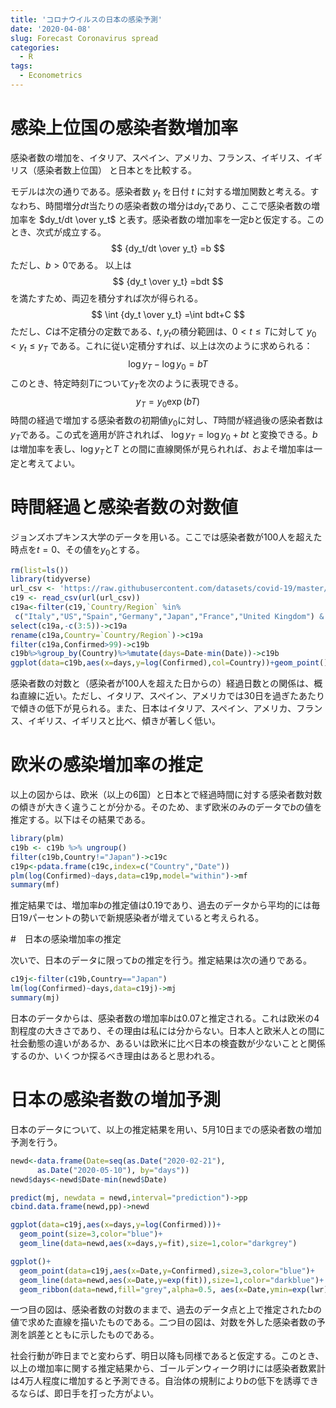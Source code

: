 ```yaml
---
title: 'コロナウイルスの日本の感染予測'
date: '2020-04-08'
slug: Forecast Coronavirus spread 
categories:
  - R
tags:
  - Econometrics
---
```


# 感染上位国の感染者数増加率

感染者数の増加を、イタリア、スペイン、アメリカ、フランス、イギリス、イギリス（感染者数上位国）
と日本とを比較する。

モデルは次の通りである。感染者数 $y_t$ を日付 $t$ に対する増加関数と考える。すなわち、時間増分$dt$当たりの感染者数の増分は$dy_t$であり、ここで感染者数の増加率を $dy_t/dt \over y_t$ と表す。感染者数の増加率を一定$b$と仮定する。このとき、次式が成立する。
$$
{dy_t/dt \over y_t} =b
$$
ただし、$b>0$である。
以上は
$$
{dy_t \over y_t} =bdt
$$
を満たすため、両辺を積分すれば次が得られる。
$$
\int {dy_t \over y_t} =\int bdt+C
$$
ただし、$C$は不定積分の定数である、$t,y_t$の積分範囲は、$0<t \leq T$に対して $y_0 < y_t \leq y_T$ である。これに従い定積分すれば、以上は次のように求められる：
$$
\log y_T -\log y_0 =bT
$$
このとき、特定時刻$T$について$y_T$を次のように表現できる。
$$
y_T=y_0 \exp(bT)
$$
時間の経過で増加する感染者数の初期値$y_0$に対し、$T$時間が経過後の感染者数は$y_T$である。この式を適用が許されれば、 $\log y_T=\log y_0+bt$ と変換できる。$b$は増加率を表し、$\log y_T$と$T$ との間に直線関係が見られれば、およそ増加率は一定と考えてよい。


# 時間経過と感染者数の対数値

ジョンズホプキンス大学のデータを用いる。ここでは感染者数が100人を超えた時点を$t=0$、その値を$y_0$とする。

```r
rm(list=ls())
library(tidyverse)
url_csv <- 'https://raw.githubusercontent.com/datasets/covid-19/master/data/time-series-19-covid-combined.csv'
c19 <- read_csv(url(url_csv)) 
c19a<-filter(c19,`Country/Region` %in% 
 c("Italy","US","Spain","Germany","Japan","France","United Kingdom") & is.na(`Province/State`))
select(c19a,-c(3:5))->c19a
rename(c19a,Country=`Country/Region`)->c19a
filter(c19a,Confirmed>99)->c19b
c19b%>%group_by(Country)%>%mutate(days=Date-min(Date))->c19b
ggplot(data=c19b,aes(x=days,y=log(Confirmed),col=Country))+geom_point()+geom_smooth(method=lm,se=F)

```

感染者数の対数と（感染者が100人を超えた日からの）経過日数との関係は、概ね直線に近い。ただし、イタリア、スペイン、アメリカでは30日を過ぎたあたりで傾きの低下が見られる。また、日本はイタリア、スペイン、アメリカ、フランス、イギリス、イギリスと比べ、傾きが著しく低い。

# 欧米の感染増加率の推定

以上の図からは、欧米（以上の6国）と日本とで経過時間に対する感染者数対数の傾きが大きく違うことが分かる。そのため、まず欧米のみのデータで$b$の値を推定する。以下はその結果である。

```r
library(plm)
c19b <- c19b %>% ungroup()
filter(c19b,Country!="Japan")->c19c
c19p<-pdata.frame(c19c,index=c("Country","Date"))
plm(log(Confirmed)~days,data=c19p,model="within")->mf
summary(mf)
```

推定結果では、増加率$b$の推定値は0.19であり、過去のデータから平均的には毎日19パーセントの勢いで新規感染者が増えていると考えられる。

#　日本の感染増加率の推定

次いで、日本のデータに限って$b$の推定を行う。推定結果は次の通りである。

```r
c19j<-filter(c19b,Country=="Japan")
lm(log(Confirmed)~days,data=c19j)->mj
summary(mj)
```

日本のデータからは、感染者数の増加率$b$は0.07と推定される。これは欧米の4割程度の大きさであり、その理由は私には分からない。日本人と欧米人との間に社会動態の違いがあるか、あるいは欧米に比べ日本の検査数が少ないことと関係するのか、いくつか探るべき理由はあると思われる。

# 日本の感染者数の増加予測

日本のデータについて、以上の推定結果を用い、5月10日までの感染者数の増加予測を行う。

```r
newd<-data.frame(Date=seq(as.Date("2020-02-21"),
      as.Date("2020-05-10"), by="days"))
newd$days<-newd$Date-min(newd$Date)

predict(mj, newdata = newd,interval="prediction")->pp
cbind.data.frame(newd,pp)->newd

ggplot(data=c19j,aes(x=days,y=log(Confirmed)))+
  geom_point(size=3,color="blue")+
  geom_line(data=newd,aes(x=days,y=fit),size=1,color="darkgrey")

ggplot()+
  geom_point(data=c19j,aes(x=Date,y=Confirmed),size=3,color="blue")+
  geom_line(data=newd,aes(x=Date,y=exp(fit)),size=1,color="darkblue")+
  geom_ribbon(data=newd,fill="grey",alpha=0.5, aes(x=Date,ymin=exp(lwr),ymax=exp(upr))) 
```

一つ目の図は、感染者数の対数のままで、過去のデータ点と上で推定された$b$の値で求めた直線を描いたものである。二つ目の図は、対数を外した感染者数の予測を誤差とともに示したものである。

社会行動が昨日までと変わらず、明日以降も同様であると仮定する。このとき、以上の増加率に関する推定結果から、ゴールデンウィーク明けには感染者数累計は4万人程度に増加すると予測できる。自治体の規制により$b$の低下を誘導できるならば、即日手を打った方がよい。

